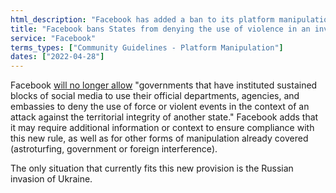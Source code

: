 ```yaml
---
html_description: "Facebook has added a ban to its platform manipulation prevention rules."
title: "Facebook bans States from denying the use of violence in an invasion"
service: "Facebook"
terms_types: ["Community Guidelines - Platform Manipulation"]
dates: ["2022-04-28"]
---
```


Facebook <a target="_blank" rel="noopener" href="https://github.com/OpenTermsArchive/france-elections-versions/commit/b315d25#diff-57f4f166af0a7f6e4fc8f63a103c74f5a8d47754238aad621db0eebdf4048df4R24">will no longer allow</a> "governments that have instituted sustained blocks of social media to use their official departments, agencies, and embassies to deny the use of force or violent events in the context of an attack against the territorial integrity of another state." Facebook adds that it may require additional information or context to ensure compliance with this new rule, as well as for other forms of manipulation already covered (astroturfing, government or foreign interference).

The only situation that currently fits this new provision is the Russian invasion of Ukraine.
